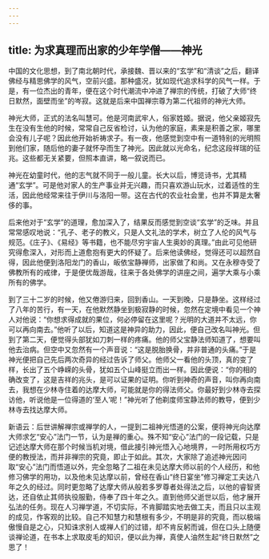 ```yaml
---
---
---
```

title: 为求真理而出家的少年学僧——神光
---




中国的文化思想，到了南北朝时代，承接魏、晋以来的“玄学”和“清谈”之后，翻译佛经与精思佛学的风气，空前兴盛。那种盛况，犹如现代追求科学的风气一样。于是，有一位杰出的青年，便在这个时代潮流中冲进了禅宗的传统，打破了大师“终日默然，面壁而坐”的岑寂。这就是后来中国禅宗尊为第二代祖师的神光大师。

神光大师，正式的法名叫慧可。他是河南武牢人，俗家姓姬。据说，他父亲姬寂先生在没有生他的时候，常常自己反省检讨，认为他的家庭，素来是积善之家，哪里会没有儿子呢？因此他开始祈祷求子。有一夜，他感觉到空中有一道特别的光明照到他们家，随后他的妻子就怀孕而生了神光。因此就以光命名，纪念这段祥瑞的征兆。这些都无关紧要，但照本直讲，略一叙说而已。

神光在幼童时代，他的志气就不同于一般儿童。长大以后，博览诗书，尤其精通“玄学”。可是他对家人的生产事业并无兴趣，而只喜欢游山玩水，过着适性的生活，因此他经常来往于伊川与洛阳一带。这在古代的农业社会里，也并不算是太奢侈的事。

后来他对于“玄学”的道理，愈加深入了，结果反而感觉到空谈“玄学”的乏味。并且常常感叹地说：“孔子、老子的教义，只是人文礼法的学术，树立了人伦的风气与规范。《庄子》、《易经》等书籍，也不能尽穷宇宙人生奥妙的真理。”由此可见他研究得愈深入，对形而上道愈抱有更大的怀疑了。后来他读佛经，觉得还可以超然自得，因此他便到洛阳龙门的香山，皈依宝静禅师，出家做了和尚。又在永穆寺受了佛教所有的戒律，于是便优哉游哉，往来于各处佛学的讲座之间，遍学大乘与小乘所有的佛学。

到了三十二岁的时候，他又倦游归来，回到香山。一天到晚，只是静坐。这样经过了八年的苦行，有一天，在他默然静坐到极寂静的时候，忽然在定境中看见一个神人对他说：“你想求得成就的果位，何必停留在这里呢？光明的大道并不太远，你可以再向南去。”他听了以后，知道这是神异的助力，因此，便自己改名叫神光。但到了第二天，便觉得头部犹如刀刺一样的疼痛。他的师父宝静法师知道了，想要叫他去治病。但空中又忽然有一个声音说：“这是脱胎换骨，并非普通的头痛。”于是神光便把自己先后两次奇异的经过告诉了师父。他师父一看他的头顶，真的变了样，长出了五个峥嵘的头骨，犹如五个山峰挺立而出一样。因此便说：“你的相的确改变了，这是吉祥的兆头，是可以证果的证明。你听到神奇的声音，叫你再向南去，我想在少林寺住着的达摩大师，可能就是你的得法师父。你最好到少林寺去探访他，听说他是一位得道的‘至人’呢！”神光听了他剃度师宝静法师的教导，便到少林寺去找达摩大师。

新语云：后世讲解禅宗或禅学的人，一提到二祖神光悟道的公案，便将神光向达摩大师求乞“安心”法门一节，认为是禅的重心。殊不知“安心”法门的一段记载，只是记述达摩大师在那个时候当机对境，借此接引神光悟入心地境界，一时所用权巧方便的教授法，而并非禅宗的究竟，即止于如此。其次，大家除了追述神光因问取“安心”法门而悟道以外，完全忽略了二祖在未见达摩大师以前的个人经历，和他修习佛学的用功，以及他未见达摩以前，曾经在香山“终日宴坐”修习禅定工夫达八年之久的经过。同时更忽略了达摩大师从般若多罗尊者处得法之后，以他的睿智贤达，还自依止其师执役服勤，侍奉了四十年之久。直到他师父逝世以后，他才展开弘法的任务。现在人习禅学道，不切实际，不肯脚踏实地去做工夫，而且只以主观的成见，作客观的比较。自己不知慧力和慧根有多少，不明是非的究竟，而以极端傲慢自是之心，只知诛求别人或禅人们的过错，却不肯反躬而诚，但在口头上随便谈禅论道，在书本上求取皮毛的知识，便以此为禅，真使人油然生起“终日默然”之思了！